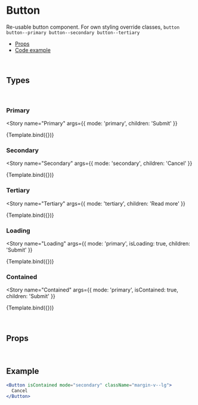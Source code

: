 
<Meta title="Components/Button" component={Button} />

# Button

Re-usable button component. For own styling override classes, `button button--primary button--secondary button--tertiary`

- [Props](#props)
- [Code example](#example)

<br />

## Types

<br />


### Primary

<Story
  name="Primary"
  args={{
    mode: 'primary',
    children: 'Submit'
  }}
>
  {Template.bind({})}
</Story>

### Secondary

<Story
  name="Secondary"
  args={{
    mode: 'secondary',
    children: 'Cancel'
  }}
>
  {Template.bind({})}
</Story>

### Tertiary

<Story
  name="Tertiary"
  args={{
    mode: 'tertiary',
    children: 'Read more'
  }}
>
  {Template.bind({})}
</Story>

### Loading

<Story
  name="Loading"
  args={{
    mode: 'primary',
    isLoading: true,
    children: 'Submit'
  }}
>
  {Template.bind({})}
</Story>

### Contained

<Story
  name="Contained"
  args={{
    mode: 'primary',
    isContained: true,
    children: 'Submit'
  }}
>
  {Template.bind({})}
</Story>

<br />

## Props

<ArgsTable of={Button} />

<br />

## Example

```jsx
<Button isContained mode="secondary" className="margin-v--lg">
  Cancel
</Button>
```
